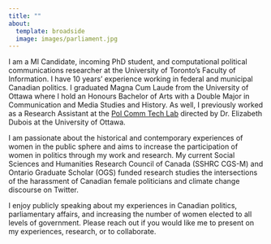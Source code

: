 ```yaml
---
title: ""
about:
  template: broadside
  image: images/parliament.jpg
---
```


I am a MI Candidate, incoming PhD student, and computational political communications researcher at the University of Toronto's Faculty of Information. I have 10 years' experience working in federal and municipal Canadian politics. I graduated Magna Cum Laude from the University of Ottawa where I hold an Honours Bachelor of Arts with a Double Major in Communication and Media Studies and History. As well, I previously worked as a Research Assistant at the [Pol Comm Tech Lab](https://www.polcommtech.com/) directed by Dr. Elizabeth Dubois at the University of Ottawa.

I am passionate about the historical and contemporary experiences of women in the public sphere and aims to increase the participation of women in politics through my work and research. My current Social Sciences and Humanities Research Council of Canada (SSHRC CGS-M) and Ontario Graduate Scholar (OGS) funded research studies the intersections of the harassment of Canadian female politicians and climate change discourse on Twitter.

I enjoy publicly speaking about my experiences in Canadian politics, parliamentary affairs, and increasing the number of women elected to all levels of government. Please reach out if you would like me to present on my experiences, research, or to collaborate.
